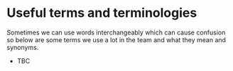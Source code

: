 # Useful terms and terminologies

Sometimes we can use words interchangeably which can cause confusion so below are some terms we use a lot in the team and what they mean and synonyms.

-   TBC
